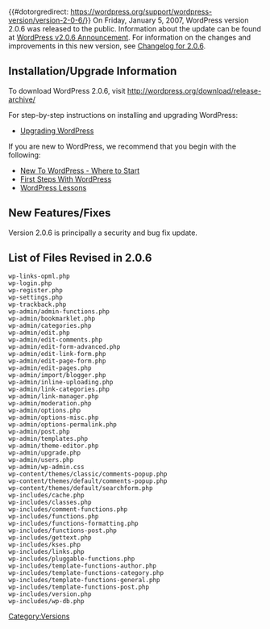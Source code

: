 {{#dotorgredirect: https://wordpress.org/support/wordpress-version/version-2-0-6/}}
On Friday, January 5, 2007, WordPress version 2.0.6 was released to the public. Information about the update can be found at [http://wordpress.org/development/2007/01/wordpress-206/ WordPress v2.0.6 Announcement].   For information on the changes and improvements in this new version, see [[Changelog/2.0.6|Changelog for 2.0.6]].

==Installation/Upgrade Information==
To download WordPress 2.0.6, visit http://wordpress.org/download/release-archive/

For step-by-step instructions on installing and upgrading WordPress:

* [[Upgrading WordPress]]

If you are new to WordPress, we recommend that you begin with the following:
* [[New To WordPress - Where to Start]]
* [[First Steps With WordPress]]
* [[WordPress Lessons]]

==New Features/Fixes==
Version 2.0.6 is principally a security and bug fix update.

==List of Files Revised in 2.0.6==
<pre>wp-links-opml.php
wp-login.php
wp-register.php
wp-settings.php
wp-trackback.php
wp-admin/admin-functions.php
wp-admin/bookmarklet.php
wp-admin/categories.php
wp-admin/edit.php
wp-admin/edit-comments.php
wp-admin/edit-form-advanced.php
wp-admin/edit-link-form.php
wp-admin/edit-page-form.php
wp-admin/edit-pages.php
wp-admin/import/blogger.php
wp-admin/inline-uploading.php
wp-admin/link-categories.php
wp-admin/link-manager.php
wp-admin/moderation.php
wp-admin/options.php
wp-admin/options-misc.php
wp-admin/options-permalink.php
wp-admin/post.php
wp-admin/templates.php
wp-admin/theme-editor.php
wp-admin/upgrade.php
wp-admin/users.php
wp-admin/wp-admin.css
wp-content/themes/classic/comments-popup.php
wp-content/themes/default/comments-popup.php
wp-content/themes/default/searchform.php
wp-includes/cache.php
wp-includes/classes.php
wp-includes/comment-functions.php
wp-includes/functions.php
wp-includes/functions-formatting.php
wp-includes/functions-post.php
wp-includes/gettext.php
wp-includes/kses.php
wp-includes/links.php
wp-includes/pluggable-functions.php
wp-includes/template-functions-author.php
wp-includes/template-functions-category.php
wp-includes/template-functions-general.php
wp-includes/template-functions-post.php
wp-includes/version.php
wp-includes/wp-db.php
</pre>

{{Versions}}

[[Category:Versions]]